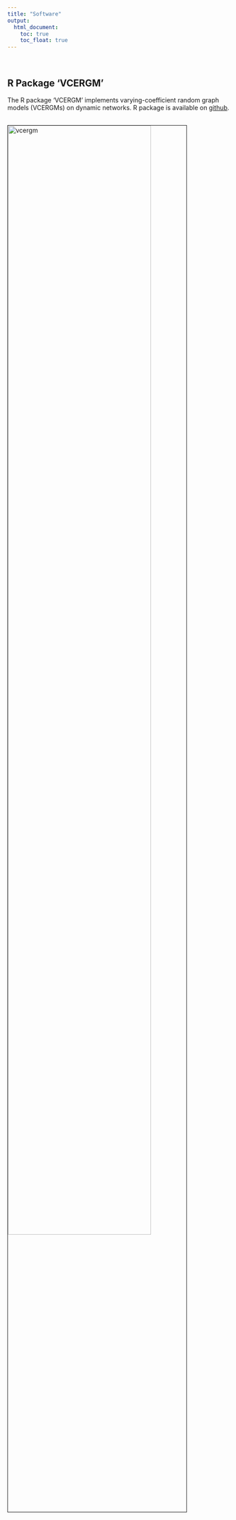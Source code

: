 ```yaml
---
title: "Software"
output:
  html_document:
    toc: true
    toc_float: true
---
```


<br>

## R Package ‘VCERGM'
The R package 'VCERGM' implements varying-coefficient random graph models (VCERGMs) on dynamic networks. R package is available on [github](https://github.com/jihuilee/VCERGM).

<br><img src="image/vcergm.png" alt="vcergm" style="width:80%; border:1px solid"><br>
